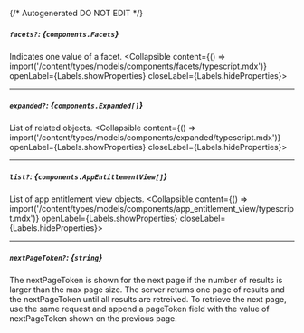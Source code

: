 {/* Autogenerated DO NOT EDIT  */}

##### `facets?`: *{`components.Facets`}*
Indicates one value of a facet.
<Collapsible content={() => import('/content/types/models/components/facets/typescript.mdx')} openLabel={Labels.showProperties} closeLabel={Labels.hideProperties}>
</Collapsible>

---
##### `expanded?`: *{`components.Expanded[]`}*
List of related objects.
<Collapsible content={() => import('/content/types/models/components/expanded/typescript.mdx')} openLabel={Labels.showProperties} closeLabel={Labels.hideProperties}>
</Collapsible>

---
##### `list?`: *{`components.AppEntitlementView[]`}*
List of app entitlement view objects.
<Collapsible content={() => import('/content/types/models/components/app_entitlement_view/typescript.mdx')} openLabel={Labels.showProperties} closeLabel={Labels.hideProperties}>
</Collapsible>

---
##### `nextPageToken?`: *{`string`}*
The nextPageToken is shown for the next page if the number of results is larger than the max page size. The server returns one page of results and the nextPageToken until all results are retreived. To retrieve the next page, use the same request and append a pageToken field with the value of nextPageToken shown on the previous page.


